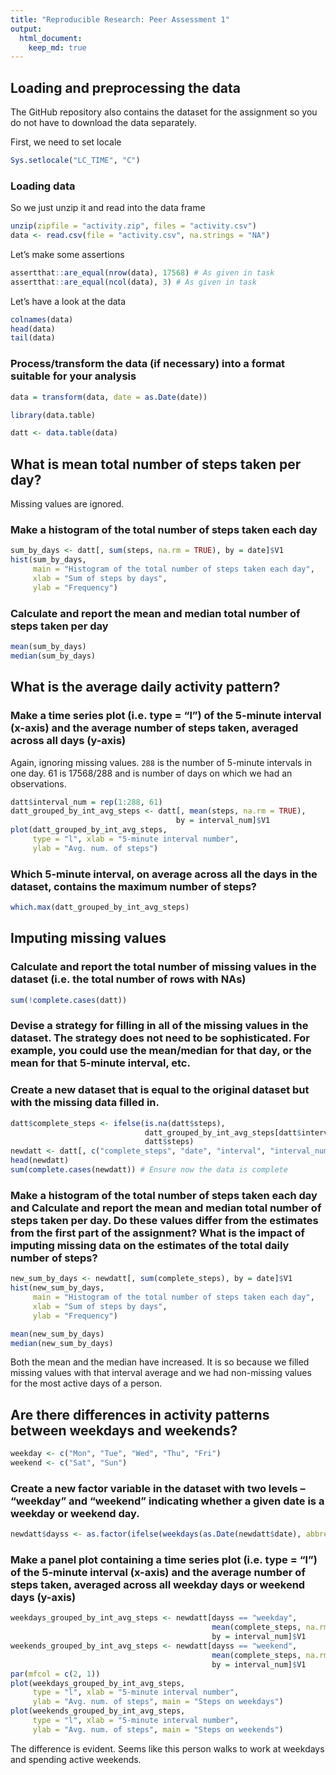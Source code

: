 ```yaml
---
title: "Reproducible Research: Peer Assessment 1"
output: 
  html_document:
    keep_md: true
---
```



## Loading and preprocessing the data

The GitHub repository also contains the dataset for the assignment so you do not have to download the data separately.

First, we need to set locale
```r
Sys.setlocale("LC_TIME", "C")
```

### Loading data

So we just unzip it and read into the data frame
```r
unzip(zipfile = "activity.zip", files = "activity.csv")
data <- read.csv(file = "activity.csv", na.strings = "NA")
```

Let's make some assertions
```r
assertthat::are_equal(nrow(data), 17568) # As given in task
assertthat::are_equal(ncol(data), 3) # As given in task
```

Let's have a look at the data
```r
colnames(data)
head(data)
tail(data)
```

### Process/transform the data (if necessary) into a format suitable for your analysis

```r
data = transform(data, date = as.Date(date))

library(data.table)

datt <- data.table(data)
```

## What is mean total number of steps taken per day?

Missing values are ignored.

### Make a histogram of the total number of steps taken each day
```r
sum_by_days <- datt[, sum(steps, na.rm = TRUE), by = date]$V1
hist(sum_by_days,
     main = "Histogram of the total number of steps taken each day",
     xlab = "Sum of steps by days",
     ylab = "Frequency")
```

### Calculate and report the mean and median total number of steps taken per day
```r
mean(sum_by_days)
median(sum_by_days)
```

## What is the average daily activity pattern?

### Make a time series plot (i.e. type = "l") of the 5-minute interval (x-axis) and the average number of steps taken, averaged across all days (y-axis)

Again, ignoring missing values.
`288` is the number of 5-minute intervals in one day.
61 is 17568/288 and is number of days on which we had an observations.

```r
datt$interval_num = rep(1:288, 61)
datt_grouped_by_int_avg_steps <- datt[, mean(steps, na.rm = TRUE),
                                     by = interval_num]$V1
plot(datt_grouped_by_int_avg_steps,
     type = "l", xlab = "5-minute interval number",
     ylab = "Avg. num. of steps")
```

### Which 5-minute interval, on average across all the days in the dataset, contains the maximum number of steps?
```r
which.max(datt_grouped_by_int_avg_steps)
```

## Imputing missing values

### Calculate and report the total number of missing values in the dataset (i.e. the total number of rows with NAs)

```r
sum(!complete.cases(datt))
```

### Devise a strategy for filling in all of the missing values in the dataset. The strategy does not need to be sophisticated. For example, you could use the mean/median for that day, or the mean for that 5-minute interval, etc.

### Create a new dataset that is equal to the original dataset but with the missing data filled in.

```r
datt$complete_steps <- ifelse(is.na(datt$steps),
                              datt_grouped_by_int_avg_steps[datt$interval_num],
                              datt$steps)
newdatt <- datt[, c("complete_steps", "date", "interval", "interval_num"), with = FALSE]
head(newdatt)
sum(complete.cases(newdatt)) # Ensure now the data is complete
```

### Make a histogram of the total number of steps taken each day and Calculate and report the mean and median total number of steps taken per day. Do these values differ from the estimates from the first part of the assignment? What is the impact of imputing missing data on the estimates of the total daily number of steps?

```r
new_sum_by_days <- newdatt[, sum(complete_steps), by = date]$V1
hist(new_sum_by_days,
     main = "Histogram of the total number of steps taken each day",
     xlab = "Sum of steps by days",
     ylab = "Frequency")

mean(new_sum_by_days)
median(new_sum_by_days)
```

Both the mean and the median have increased. It is so because we filled missing values with that interval average and we had non-missing values for the most active days of a person.

## Are there differences in activity patterns between weekdays and weekends?

```r
weekday <- c("Mon", "Tue", "Wed", "Thu", "Fri")
weekend <- c("Sat", "Sun")
```

### Create a new factor variable in the dataset with two levels -- "weekday" and "weekend" indicating whether a given date is a weekday or weekend day.

```r
newdatt$dayss <- as.factor(ifelse(weekdays(as.Date(newdatt$date), abbreviate = TRUE) %in% weekend, "weekend", "weekday"))
```

### Make a panel plot containing a time series plot (i.e. type = "l") of the 5-minute interval (x-axis) and the average number of steps taken, averaged across all weekday days or weekend days (y-axis)

```r
weekdays_grouped_by_int_avg_steps <- newdatt[dayss == "weekday",
                                             mean(complete_steps, na.rm = TRUE),
                                             by = interval_num]$V1
weekends_grouped_by_int_avg_steps <- newdatt[dayss == "weekend",
                                             mean(complete_steps, na.rm = TRUE),
                                             by = interval_num]$V1
par(mfcol = c(2, 1))
plot(weekdays_grouped_by_int_avg_steps,
     type = "l", xlab = "5-minute interval number",
     ylab = "Avg. num. of steps", main = "Steps on weekdays")
plot(weekends_grouped_by_int_avg_steps,
     type = "l", xlab = "5-minute interval number",
     ylab = "Avg. num. of steps", main = "Steps on weekends")
```

The difference is evident. Seems like this person walks to work at weekdays and spending active weekends.